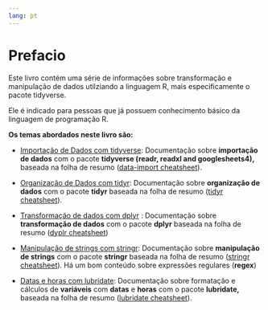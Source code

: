 ```yaml
---
lang: pt
---
```


# Prefacio {.unnumbered}

Este livro contém uma série de informações sobre transformação e manipulação de dados utilziando a linguagem R, mais especificamente o pacote tidyverse.

Ele é indicado para pessoas que já possuem conhecimento básico da linguagem de programação R.

**Os temas abordados neste livro são:**

-   [Importação de Dados com tidyverse](./Importacao/Importacao_de_dados_com_tidyverse.html): Documentação sobre **importação de dados** com o pacote **tidyverse (readr, readxl and googlesheets4),** baseada na folha de resumo ([data-import cheatsheet](https://github.com/scopinho/R-cheatsheets/blob/main/translations/portuguese/data-import_pt_br.pdf)).

-   [Organização de Dados com tidyr](./Organizacao/Organizacao_de_dados_com_tidyr.html): Documentação sobre **organização de dados** com o pacote **tidyr** baseada na folha de resumo ([tidyr cheatsheet](https://github.com/scopinho/R-cheatsheets/blob/main/translations/portuguese/tidyr_pt_br.pdf)).

-   [Transformação de dados com dplyr](./Transformacao/Transformacao_de_dados_com_dplyr.html) : Documentação sobre **transformação de dados** com o pacote **dplyr** baseada na folha de resumo ([dyplr cheatsheet](https://github.com/scopinho/R-cheatsheets/blob/main/translations/portuguese/data-transformation_pt_br.pdf))

-   [Manipulação de strings com stringr](./Manipulacao/Manipulacao%20de%20strings%20com%20stringr.html): Documentação sobre **manipulação de strings** com o pacote **stringr** baseada na folha de resumo ([stringr cheatsheet](https://github.com/scopinho/R-cheatsheets/blob/main/translations/portuguese/strings_pt_br.pdf)). Há um bom conteúdo sobre expressões regulares (**regex**)

-   [Datas e horas com lubridate](./DataHora/Datas_e_horas_com_lubridate.html): Documentação sobre formatação e cálculos de **variáveis** com **datas** e **horas** com o pacote **lubridate,** baseada na folha de resumo ([lubridate cheatsheet](https://github.com/scopinho/R-cheatsheets/blob/main/translations/portuguese/lubridate_pt_br.pdf)).
